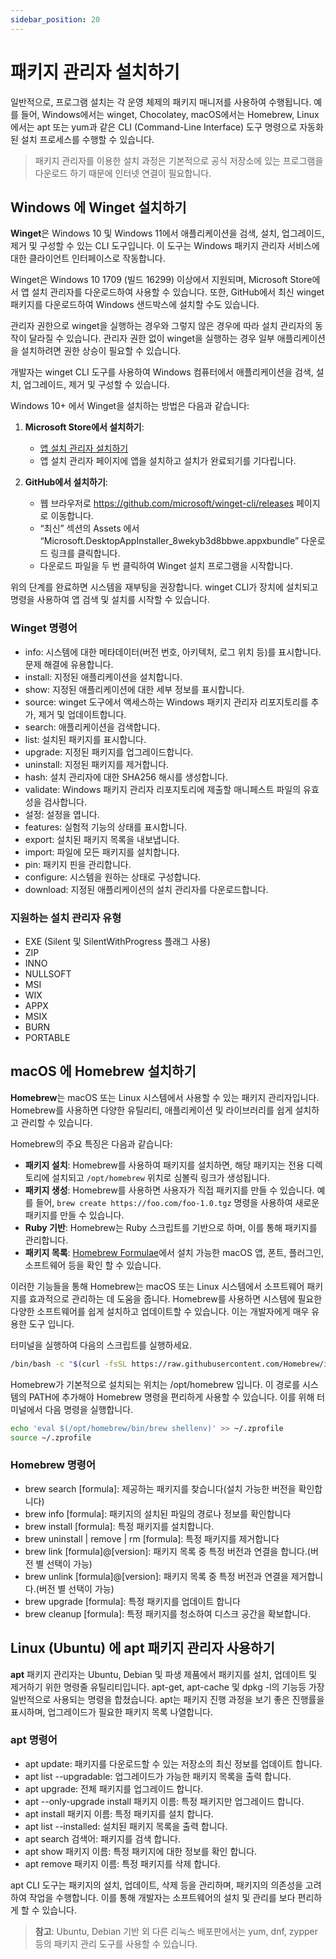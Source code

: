 ```yaml
---
sidebar_position: 20
---
```


# 패키지 관리자 설치하기

일반적으로, 프로그램 설치는 각 운영 체제의 패키지 매니저를 사용하여 수행됩니다. 예를 들어, Windows에서는 winget, Chocolatey, macOS에서는 Homebrew, Linux에서는 apt 또는 yum과 같은 CLI (Command-Line Interface) 도구 명령으로 자동화된 설치 프로세스를 수행할 수 있습니다.

> 패키지 관리자를 이용한 설치 과정은 기본적으로 공식 저장소에 있는 프로그램을 다운로드 하기 때문에 인터넷 연결이 필요합니다.

## Windows 에 Winget 설치하기

**Winget**은 Windows 10 및 Windows 11에서 애플리케이션을 검색, 설치, 업그레이드, 제거 및 구성할 수 있는 CLI 도구입니다. 이 도구는 Windows 패키지 관리자 서비스에 대한 클라이언트 인터페이스로 작동합니다.

Winget은 Windows 10 1709 (빌드 16299) 이상에서 지원되며, Microsoft Store에서 앱 설치 관리자를 다운로드하여 사용할 수 있습니다. 또한, GitHub에서 최신 winget 패키지를 다운로드하여 Windows 샌드박스에 설치할 수도 있습니다.

관리자 권한으로 winget을 실행하는 경우와 그렇지 않은 경우에 따라 설치 관리자의 동작이 달라질 수 있습니다. 관리자 권한 없이 winget을 실행하는 경우 일부 애플리케이션을 설치하려면 권한 상승이 필요할 수 있습니다.

개발자는 winget CLI 도구를 사용하여 Windows 컴퓨터에서 애플리케이션을 검색, 설치, 업그레이드, 제거 및 구성할 수 있습니다.

Windows 10+ 에서 Winget을 설치하는 방법은 다음과 같습니다:

1. **Microsoft Store에서 설치하기**:
    - [앱 설치 관리자 설치하기](https://apps.microsoft.com/detail/9nblggh4nns1?rtc=1&hl=ko-kr&gl=KR#activetab=pivot:overviewtab)
    - 앱 설치 관리자 페이지에 앱을 설치하고 설치가 완료되기를 기다립니다.

2. **GitHub에서 설치하기**:
    - 웹 브라우저로 https://github.com/microsoft/winget-cli/releases 페이지로 이동합니다.
    - “최신” 섹션의 Assets 에서 “Microsoft.DesktopAppInstaller_8wekyb3d8bbwe.appxbundle” 다운로드 링크를 클릭합니다.
    - 다운로드 파일을 두 번 클릭하여 Winget 설치 프로그램을 시작합니다.

위의 단계를 완료하면 시스템을 재부팅을 권장합니다. winget CLI가 장치에 설치되고 명령을 사용하여 앱 검색 및 설치를 시작할 수 있습니다.

### Winget 명령어

- info: 시스템에 대한 메타데이터(버전 번호, 아키텍처, 로그 위치 등)를 표시합니다. 문제 해결에 유용합니다.
- install: 지정된 애플리케이션을 설치합니다.
- show: 지정된 애플리케이션에 대한 세부 정보를 표시합니다.
- source: winget 도구에서 액세스하는 Windows 패키지 관리자 리포지토리를 추가, 제거 및 업데이트합니다.
- search: 애플리케이션을 검색합니다.
- list: 설치된 패키지를 표시합니다.
- upgrade: 지정된 패키지를 업그레이드합니다.
- uninstall: 지정된 패키지를 제거합니다.
- hash: 설치 관리자에 대한 SHA256 해시를 생성합니다.
- validate: Windows 패키지 관리자 리포지토리에 제출할 매니페스트 파일의 유효성을 검사합니다.
- 설정: 설정을 엽니다.
- features: 실험적 기능의 상태를 표시합니다.
- export: 설치된 패키지 목록을 내보냅니다.
- import: 파일에 모든 패키지를 설치합니다.
- pin: 패키지 핀을 관리합니다.
- configure: 시스템을 원하는 상태로 구성합니다.
- download: 지정된 애플리케이션의 설치 관리자를 다운로드합니다.

### 지원하는 설치 관리자 유형

- EXE (Silent 및 SilentWithProgress 플래그 사용)
- ZIP
- INNO
- NULLSOFT
- MSI
- WIX
- APPX
- MSIX
- BURN
- PORTABLE

## macOS 에 Homebrew 설치하기

**Homebrew**는 macOS 또는 Linux 시스템에서 사용할 수 있는 패키지 관리자입니다. Homebrew를 사용하면 다양한 유틸리티, 애플리케이션 및 라이브러리를 쉽게 설치하고 관리할 수 있습니다. 

Homebrew의 주요 특징은 다음과 같습니다:

- **패키지 설치**: Homebrew를 사용하여 패키지를 설치하면, 해당 패키지는 전용 디렉토리에 설치되고 `/opt/homebrew` 위치로 심볼릭 링크가 생성됩니다.
- **패키지 생성**: Homebrew를 사용하면 사용자가 직접 패키지를 만들 수 있습니다. 예를 들어, `brew create https://foo.com/foo-1.0.tgz` 명령을 사용하여 새로운 패키지를 만들 수 있습니다.
- **Ruby 기반**: Homebrew는 Ruby 스크립트를 기반으로 하며, 이를 통해 패키지를 관리합니다.
- **패키지 목록**: [Homebrew Formulae](https://formulae.brew.sh/formula/)에서 설치 가능한 macOS 앱, 폰트, 플러그인, 소프트웨어 등을 확인 할 수 있습니다.

이러한 기능들을 통해 Homebrew는 macOS 또는 Linux 시스템에서 소프트웨어 패키지를 효과적으로 관리하는 데 도움을 줍니다. Homebrew를 사용하면 시스템에 필요한 다양한 소프트웨어를 쉽게 설치하고 업데이트할 수 있습니다. 이는 개발자에게 매우 유용한 도구 입니다.

터미널을 실행하여 다음의 스크립트를 실행하세요.

```bash
/bin/bash -c "$(curl -fsSL https://raw.githubusercontent.com/Homebrew/install/HEAD/install.sh)"
```

Homebrew가 기본적으로 설치되는 위치는 /opt/homebrew 입니다. 이 경로를 시스템의 PATH에 추가해야 Homebrew 명령을 편리하게 사용할 수 있습니다. 이를 위해 터미널에서 다음 명령을 실행합니다.

```bash
echo 'eval $(/opt/homebrew/bin/brew shellenv)' >> ~/.zprofile
source ~/.zprofile
```

### Homebrew 명령어

- brew search [formula]: 제공하는 패키지를 찾습니다(설치 가능한 버전을 확인합니다)
- brew info [formula]: 패키지의 설치된 파일의 경로나 정보를 확인합니다
- brew install [formula]: 특정 패키지를 설치합니다.
- brew uninstall | remove | rm [formula]: 특정 패키지를 제거합니다
- brew link [formula]@[version]: 패키지 목록 중 특정 버전과 연결을 합니다.(버전 별 선택이 가능)
- brew unlink [formula]@[version]: 패키지 목록 중 특정 버전과 연결을 제거합니다.(버전 별 선택이 가능)
- brew upgrade [formula]: 특정 패키지를 업데이트 합니다
- brew cleanup [formula]: 특정 패키지를 청소하여 디스크 공간을 확보합니다.

## Linux (Ubuntu) 에 apt 패키지 관리자 사용하기

**apt** 패키지 관리자는 Ubuntu, Debian 및 파생 제품에서 패키지를 설치, 업데이트 및 제거하기 위한 명령줄 유틸리티입니다. apt-get, apt-cache 및 dpkg -l의 기능등 가장 일반적으로 사용되는 명령을 합쳤습니다. apt는 패키지 진행 과정을 보기 좋은 진행률을 표시하며, 업그레이드가 필요한 패키지 목록 나열합니다.

### apt 명령어

- apt update: 패키지를 다운로드할 수 있는 저장소의 최신 정보를 업데이트 합니다.
- apt list --upgradable: 업그레이드가 가능한 패키지 목록을 출력 합니다.
- apt upgrade: 전체 패키지를 업그레이드 합니다.
- apt --only-upgrade install 패키지 이름: 특정 패키지만 업그레이드 합니다.
- apt install 패키지 이름: 특정 패키지를 설치 합니다.
- apt list --installed: 설치된 패키지 목록을 출력 합니다.
- apt search 검색어: 패키지를 검색 합니다.
- apt show 패키지 이름: 특정 패키지에 대한 정보를 확인 합니다.
- apt remove 패키지 이름: 특정 패키지를 삭제 합니다.

apt CLI 도구는 패키지의 설치, 업데이트, 삭제 등을 관리하며, 패키지의 의존성을 고려하여 작업을 수행합니다. 이를 통해 개발자는 소프트웨어의 설치 및 관리를 보다 편리하게 할 수 있습니다.

> **참고**: Ubuntu, Debian 기반 외 다른 리눅스 배포판에서는 yum, dnf, zypper 등의 패키지 관리 도구를 사용할 수 있습니다.

